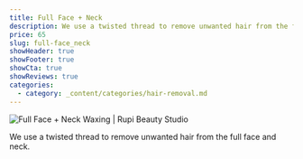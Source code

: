 ```yaml
---
title: Full Face + Neck
description: We use a twisted thread to remove unwanted hair from the full face and neck.
price: 65
slug: full-face_neck
showHeader: true
showFooter: true
showCta: true
showReviews: true
categories:
  - category: _content/categories/hair-removal.md
---
```


![Full Face + Neck Waxing | Rupi Beauty Studio](/uploads/services/wax-sheet.webp 'Full Face + Neck Waxing  | Rupi Beauty Studio')

We use a twisted thread to remove unwanted hair from the full face and neck.
